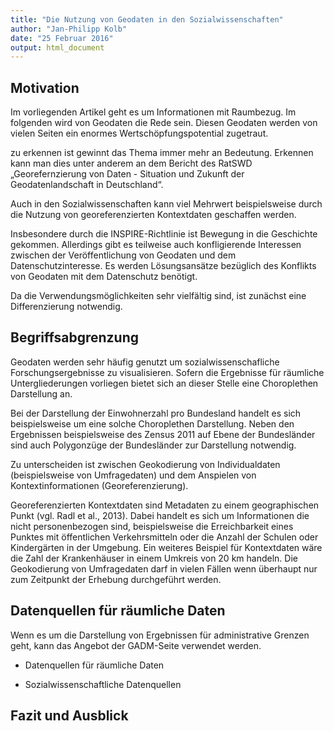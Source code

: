 ```yaml
---
title: "Die Nutzung von Geodaten in den Sozialwissenschaften"
author: "Jan-Philipp Kolb"
date: "25 Februar 2016"
output: html_document
---
```



## Motivation

Im vorliegenden Artikel geht es um Informationen mit Raumbezug. Im folgenden wird von Geodaten die Rede sein. Diesen Geodaten werden von vielen Seiten ein enormes Wertschöpfungspotential zugetraut.

zu erkennen ist gewinnt das Thema immer mehr an Bedeutung. Erkennen kann man dies unter anderem an dem Bericht des RatSWD „Georefernzierung von Daten - Situation und Zukunft der Geodatenlandschaft in Deutschland“.

Auch in den Sozialwissenschaften kann viel Mehrwert beispielsweise durch die Nutzung von georeferenzierten Kontextdaten geschaffen werden.

Insbesondere durch die INSPIRE-Richtlinie ist Bewegung in die Geschichte gekommen.
Allerdings gibt es teilweise auch konfligierende Interessen zwischen der Veröffentlichung von Geodaten und dem Datenschutzinteresse. Es werden Lösungsansätze bezüglich des Konflikts von Geodaten mit dem Datenschutz benötigt.

Da die Verwendungsmöglichkeiten sehr vielfältig sind, ist zunächst eine Differenzierung notwendig. 


## Begriffsabgrenzung

Geodaten werden sehr häufig genutzt um sozialwissenschafliche Forschungsergebnisse zu visualisieren. Sofern die Ergebnisse für räumliche Untergliederungen vorliegen bietet sich an dieser Stelle eine Choroplethen Darstellung an. 

Bei der Darstellung der Einwohnerzahl pro Bundesland handelt es sich beispielsweise um eine solche Choroplethen Darstellung. Neben den Ergebnissen beispielsweise des Zensus 2011 auf Ebene der Bundesländer sind auch Polygonzüge der Bundesländer zur Darstellung notwendig. 


Zu unterscheiden ist zwischen Geokodierung von Individualdaten (beispielsweise von Umfragedaten) und dem Anspielen von Kontextinformationen (Georeferenzierung). 

Georeferenzierten Kontextdaten sind Metadaten zu einem geographischen Punkt (vgl. Radl et al., 2013). Dabei handelt es sich um Informationen die nicht personenbezogen sind, beispielsweise die Erreichbarkeit eines Punktes mit öffentlichen Verkehrsmitteln oder die Anzahl der Schulen oder Kindergärten in der Umgebung. Ein weiteres Beispiel für Kontextdaten wäre die Zahl der Krankenhäuser in einem Umkreis von 20 km handeln.
Die Geokodierung von Umfragedaten darf in vielen Fällen wenn überhaupt nur zum Zeitpunkt der Erhebung durchgeführt werden. 

## Datenquellen für räumliche Daten

Wenn es um die Darstellung von Ergebnissen für administrative Grenzen geht, kann das Angebot der GADM-Seite verwendet werden.

- Datenquellen für räumliche Daten

- Sozialwissenschaftliche Datenquellen

## Fazit und Ausblick

